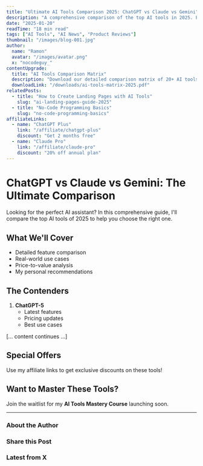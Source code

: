 ```yaml
---
title: "Ultimate AI Tools Comparison 2025: ChatGPT vs Claude vs Gemini"
description: "A comprehensive comparison of the top AI tools in 2025. Find out which AI assistant is best for your specific use case."
date: "2025-01-20"
readTime: "18 min read"
tags: ["AI Tools", "AI News", "Product Reviews"]
thumbnail: "/images/blog-001.jpg"
author:
  name: "Ramon"
  avatar: "/images/avatar.png"
  x: "nocodeguy_"
contentUpgrade:
  title: "AI Tools Comparison Matrix"
  description: "Download our detailed comparison matrix of 20+ AI tools with features, pricing, and use cases"
  downloadLink: "/downloads/ai-tools-matrix-2025.pdf"
relatedPosts:
  - title: "How to Create Landing Pages with AI Tools"
    slug: "ai-landing-pages-guide-2025"
  - title: "No-Code Programming Basics"
    slug: "no-code-programming-basics"
affiliateLinks:
  - name: "ChatGPT Plus"
    link: "/affiliate/chatgpt-plus"
    discount: "Get 2 months free"
  - name: "Claude Pro"
    link: "/affiliate/claude-pro"
    discount: "20% off annual plan"
---
```


# ChatGPT vs Claude vs Gemini: The Ultimate Comparison

Looking for the perfect AI assistant? In this comprehensive guide, I'll compare the top AI tools of 2025 to help you choose the right one.

## What We'll Cover
- Detailed feature comparison
- Real-world use cases
- Price-to-value analysis
- My personal recommendations

## The Contenders
1. **ChatGPT-5**
   - Latest features
   - Pricing updates
   - Best use cases

[... content continues ...]

## Special Offers
Use my affiliate links to get exclusive discounts on these tools!

## Want to Master These Tools?
Join the waitlist for my **AI Tools Mastery Course** launching soon.

---

### About the Author
<AuthorBio />

### Share this Post
<ShareOnX />

### Latest from X
<XFeed />
